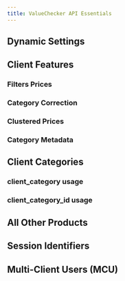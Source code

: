 ```yaml
---
title: ValueChecker API Essentials
---
```


## Dynamic Settings
## Client Features
### Filters Prices
### Category Correction
### Clustered Prices
### Category Metadata
## Client Categories
### client_category usage
### client_category_id usage
## All Other Products
## Session Identifiers
## Multi-Client Users (MCU)
